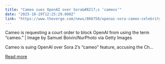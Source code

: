 ```yaml
---
title: "Cameo sues OpenAI over Sora&#8217;s ‘cameos’"
date: "2025-10-29T12:25:29.000Z"
link: "https://www.theverge.com/news/808750/openai-sora-cameo-celebrity-deepfake-trademark-lawsuit"
---
```


Cameo is requesting a court order to block OpenAI from using the term “cameo.” | Image by Samuel Boivin/NurPhoto via Getty Images	

Cameo is suing OpenAI over Sora 2’s “cameo” feature, accusing the Ch...

[Read more](https://www.theverge.com/news/808750/openai-sora-cameo-celebrity-deepfake-trademark-lawsuit)
